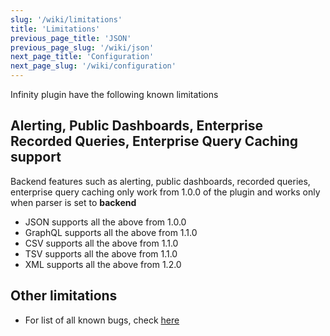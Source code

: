 ```yaml
---
slug: '/wiki/limitations'
title: 'Limitations'
previous_page_title: 'JSON'
previous_page_slug: '/wiki/json'
next_page_title: 'Configuration'
next_page_slug: '/wiki/configuration'
---
```


Infinity plugin have the following known limitations

## Alerting, Public Dashboards, Enterprise Recorded Queries, Enterprise Query Caching support

Backend features such as alerting, public dashboards, recorded queries, enterprise query caching only work from 1.0.0 of the plugin and works only when parser is set to **backend**

- JSON supports all the above from 1.0.0
- GraphQL supports all the above from 1.1.0
- CSV supports all the above from 1.1.0
- TSV supports all the above from 1.1.0
- XML supports all the above from 1.2.0

## Other limitations

- For list of all known bugs, check [here](https://github.com/yesoreyeram/grafana-infinity-datasource/issues)
